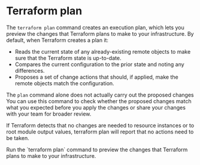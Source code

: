 # Terraform plan

The `terraform plan` command creates an execution plan, which lets you preview the changes that Terraform plans to make to your infrastructure. By default, when Terraform creates a plan it:

- Reads the current state of any already-existing remote objects to make sure that the Terraform state is up-to-date.
- Compares the current configuration to the prior state and noting any differences.
- Proposes a set of change actions that should, if applied, make the remote objects match the configuration.

The `plan` command alone does not actually carry out the proposed changes You can use this command to check whether the proposed changes match what you expected before you apply the changes or share your changes with your team for broader review.

If Terraform detects that no changes are needed to resource instances or to root module output values, terraform plan will report that no actions need to be taken.

<Task id="workflow/terraform_plan">
  <Instructions>
    Run the `terraform plan` command to preview the changes that Terraform plans to make to your infrastructure.
  </Instructions>
  <Conditions>
    <Condition
      id="plan_command"
      target="vscode.container.jumppad.dev"
      description="Use the terraform plan command" 
    />
  </Conditions>
</Task>